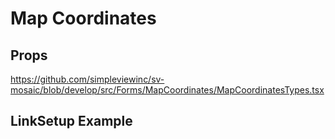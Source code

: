 
<Meta title='Forms/MapCoordinates/Readme' />

# Map Coordinates

## Props
https://github.com/simpleviewinc/sv-mosaic/blob/develop/src/Forms/MapCoordinates/MapCoordinatesTypes.tsx

## LinkSetup Example

<Preview withSource='none'>
  <stories.Playground />
</Preview>
